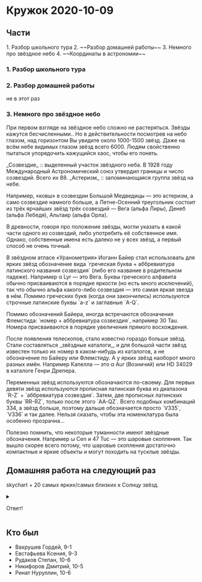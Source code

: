 = Кружок 2020-10-09 =

== Части ==
1. Разбор школьного тура
2. ~~Разбор домашней работы~~
3. Немного про звёздное небо
4. ~~Координаты в астрономии~~

=== 1. Разбор школьного тура === 

<div style="display:none">
[[local:../resources/2020-10-09/8-9 классы - решения.pdf|9 класс]]
[[local:../resources/2020-10-09/10 класс - решения.pdf|10 класс]]
[[local:../resources/2020-10-09/11 класс - решения.pdf|11 класс]]
</div>

=== 2. Разбор домашней работы === 

не в этот раз

=== 3. Немного про звёздное небо ===

При первом взгляде на звёздное небо сложно не растеряться. Звёзды кажутся
бесчисленными.. Но в действительности посмотрев на небо глазом, 
над горизонтом Вы увидите около 1000-1500 звёзд. Даже на всём небе
видимых глазом звёзд всего 6000. 
Людям свойственно пытаться упорядочить кажущийся хаос, чтобы его понять.

_Созвездие_ :: выделенный участок звёздного неба. В 1928 году Международный Астрономический союз утвердил границы и число созвездий. Всего их 88.
_Астеризм_ :: запоминающаяся группа звёзд на небе.

Например, «ковш» в созвездии Большой Медведицы — это астеризм, а само
созвездие намного больше, а Летне-Осенний треугольник состоит из трёх
ярчайших звёзд трёх созвездий — Вега (альфа Лиры), Денеб (альфа Лебедя),
Альтаир (альфа Орла).

В древности, говоря про положение звёзды, могли указать в какой части
одного из созвездий, либо употребить её собственное имя. Однако, собственные
имена есть далеко не у всех звёзд, а первый способ не очень точный.

В звёздном атласе «Уранометрия» Иоганн Байер стал использовать для ярких 
звёзд обозначение вида `греческая буква + аббревиатура латинского названия созвездия` (либо его название в родительном падеже).
Например α Lyr — это Вега. Буквы греческого алфавита обычно присваиваются
в порядке яркости (но есть много исключений), так что обычно альфа какого-либо
созвездия — это самая яркая звезда в нём. Помимо греческих букв (когда они закончились)
используются строчные латинские буквы `a-z` и заглавные `A-Q`.

Помимо обозначений Байера, иногда встречаются обозначения Флемстида: 
`номер + аббревиатура созвездия`, например 30 Tau. Номера присваиваются
в порядке увеличения прямого восхождения.

После появления телескопов, стало известно гораздо больше звёзд.
Стали составляться _звёздные каталоги_, и для большой части звёзд известен
только их номер в каком-нибудь из каталогов, а не обозначение по Байеру или Флемстиду.
А у ярких звёзд наоборот много разных имён. Например Капелла — это α Aur (Возничий)
или HD 34029 в каталоге Генри Дрепера.

Переменных звёзд используются обозначаются по-своему.
Для первых девяти звёзд используются прописная латинская буква из диапазона `R-Z` + `аббревиатура созвездия`.
Затем, две прописных латинских буквы `RR-RZ`, только после этого `AA-QZ`. Всего подобных комбинаций 334,
а звёзд больше, поэтому дальше обозначается просто `V335`, `V336` и так далее. Нельзя сказать, чтобы эта
номенклатура была особенно прозрачна...

Полезно помнить, что некоторые туманности имеют звёздные обозначения.
Например ω Cen и 47 Tuc — это шаровые скопления. Так вышло скорее всего потому, что
шаровые скопления достаточно компактные и яркие объекты и могут походить на тусклые звёзды. 

== Домашняя работа на следующий раз ==

skychart + 20 самых ярких/самых близких к Солнцу звёзд.

<details>
<summary>Ответ!</summary>
Объект у всех один и тот же — это шаровое скопление M13 в созвездии Геркулеса.
Сначала нужно найти Летне-Осенний треугольник. Левее его находится
созвездие Геркулеса, рядом с ним Северная Корона, а выше «голова» Дракона.


Ближайшие звёзды:
| Название           | $m_V$ | $r$[пк] |
|--------------------|------:|---------|
| Солнце             | -26.8 | 1 а.е.  |
| α Cen C (Проксима) |  11.0 | 1.3     |
| α Cen A            |  -0.0 | 1.33    |
| α Cen B            |   1.3 | 1.33    |
| звезда Барнарда    |   9.5 | 1.83    |
| Wolf 359           |  13.5 | 2.39    |
| BD+36°2147         |   7.5 | 2.54    |
| α CMa (Сириус) A   |  -1.5 | 2.66    |
| α CMa (Сириус) B   |   8.4 | 2.66    |
| Luyten 726-8 A     |  12.5 | 2.66    |
| Luyten 726-8 B     |  13.0 | 2.66    |
| Ross 154           |  10.4 | 2.92    |
| Ross 248           |  12.2 | 3.13    |
| ε Eri              |   3.7 | 3.26    |
| Ross 128           |  11.1 | 3.31    |
| Luyten 789-6 A     |  12.8 | 3.40    |
| Luyten 789-6 B     |  13.3 | 3.40    |
| BD+43°44 A         |   8.1 | 3.44    |
| BD+43°44 B         |  11.0 | 3.44    |
| ε Ind              |   4.7 | 3.45    |

Самые яркие звёзды:
| Название        | обозначение по Байеру | $m_V$ | $r$[пк] |
|-----------------|-----------------------|------:|---------|
| Сириус          | α CMa                 |  -1.5 | 2.7     |
| Канопус         | α Car                 |  -0.7 | 60      |
| Ригиль Центавра | α Cen                 |  -0.3 | 1.3     |
| Арктур          | α Boo                 |  -0.0 | 11      |
| Вега            | α Lyr                 |   0.0 | 8       |
| Капелла         | α Aur                 |   0.1 | 14      |
| Ригель          | β Ori                 |   0.1 | 90      |
| Процион         | α CMi                 |   0.4 | 3.5     |
| Ахернар         | α Eri                 |   0.5 | 40      |
| Бетельгейзе     | α Ori                 |   0.5 | 200     |
| Хадар           | β Cen                 |   0.6 | 60      |
| Альтаир         | α Aql                 |   0.8 | 5.1     |
| Акрукс          | α Cru                 |   0.8 | 120     |
| Альдебаран      | α Tau                 |   0.9 | 20      |
| Спика           | α Vir                 |   1.0 | 50      |
| Антарес         | α Sco                 |   1.0 | 50      |
| Поллукс         | β Gem                 |   1.2 | 11      |
| Фомальгаут      | α PsA                 |   1.2 | 7.0     |
| Денеб           | α Cyg                 |   1.3 | 500     |
| Мимоза          | β Cru                 |   1.3 | 150     |

</details>

== Кто был == 
* Вахрушев Гордей, 9-1
* Евстафьева Ксения, 9-3
* Рудаков Степан, 10-6
* Никифоров Дмитрий, 10-5
* Ринат Нуруллин, 10-6
